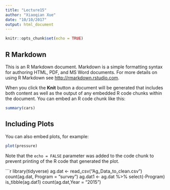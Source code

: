 ```yaml
---
title: "Lecture15"
author: "Xiaoqian Xue"
date: "10/10/2017"
output: html_document
---
```


```r
knitr::opts_chunk$set(echo = TRUE)
```

## R Markdown

This is an R Markdown document. Markdown is a simple formatting syntax for authoring HTML, PDF, and MS Word documents. For more details on using R Markdown see <http://rmarkdown.rstudio.com>.

When you click the **Knit** button a document will be generated that includes both content as well as the output of any embedded R code chunks within the document. You can embed an R code chunk like this:

```r
summary(cars)
```

## Including Plots

You can also embed plots, for example:

```r
plot(pressure)
```

Note that the `echo = FALSE` parameter was added to the code chunk to prevent printing of the R code that generated the plot.

```r
library(tidyverse)
ag.dat <- read_csv("Ag_Data_to_clean.csv")
count(ag.dat, Program = "survey")
ag.dat1 <- ag.dat %>% select(-Program)
is_tibble(ag.dat1)
count(ag.dat,Year = "2015")
